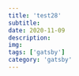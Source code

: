---
title: 'test28'
subtitle: 
date: 2020-11-09
description: 
img: 
tags: ['gatsby']
category: 'gatsby'
---

<lorem />